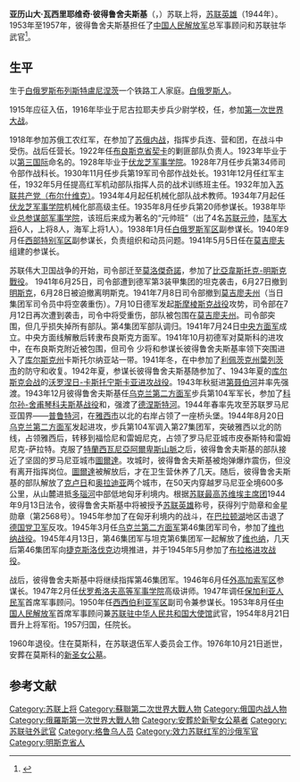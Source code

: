 {{Infobox Military Person
|name=亚历山大·彼得鲁舍夫斯基
|birth_date ={{OldStyleDate|1898年|10月9日|9月27日}}
|death_date ={{Death date and age|1976|10|21|1898|10|9}}
|birth_place=[[俄罗斯帝国|俄罗斯帝国]][[盧尼涅茨|盧尼涅茨]]
|death_place=苏联[[莫斯科|莫斯科]]
|image=
|caption=
|nickname=
|allegiance = {{USSR}}
|branch = [[蘇聯紅軍|蘇聯紅軍]]
|serviceyears=1915年－1960年
|party = [[苏联共产党|苏联共产党]]
|rank=蘇聯上将
|commands=
|battles=[[第一次世界大戰|第一次世界大戰]]<br />[[俄國內戰|俄國內戰]]<br />[[苏德战争|苏德战争]]
|awards={{{!}} style="background:transparent"
{{!}} {{Hero of the Soviet Union}}
{{!}}}
{{{!}} style="background: transparent"
{{!}} {{列宁勋章}} {{!!}} {{列宁勋章}} {{!!}} {{列宁勋章}} {{!!}} {{红旗勋章}}
{{!}}-
{{!}} {{红旗勋章}} {{!!}} {{红旗勋章}} {{!!}} {{红旗勋章}} {{!!}} {{红旗勋章}}
{{!}}-
{{!}} {{一级库图佐夫勋章}} {{!!}} {{二级苏沃洛夫勋章}} {{!!}} {{二级苏沃洛夫勋章}} {{!!}} {{红星勋章}}
{{!}}}
|signature=
}} 
'''亚历山大·瓦西里耶维奇·彼得鲁舍夫斯基'''（{{lang-ru|'''Александр Васильевич Петрушевский'''}}，{{bd|1898年|10月9日|1976年|10月21日}}）苏联上将，[[苏联英雄|苏联英雄]]（1944年）。1953年至1957年，彼得鲁舍夫斯基担任了[[中国人民解放军|中国人民解放军]]总军事顾问和苏联驻华武官<ref>{{cite book|author=沈志华|author-link=沈志华|title=《毛泽东、斯大林与朝鲜战争》|date=2003年11月|publisher=[[广东人民出版社|广东人民出版社]]|chapter=余论四 朝鲜战争期间的苏联驻华军事顾问|isbn=9787218044118|chapter-url=https://www.marxists.org/chinese/reference-books/szh-2003/27.htm|access-date=2019-06-13|archive-date=2019-06-13|archive-url=https://web.archive.org/web/20190613151726/https://www.marxists.org/chinese/reference-books/szh-2003/27.htm|dead-url=no}}</ref>。
==生平==
生于[[白俄罗斯|白俄罗斯]][[布列斯特|布列斯特]][[盧尼涅茨|盧尼涅茨]]一个铁路工人家庭。[[白俄罗斯人|白俄罗斯人]]。

1915年应征入伍，1916年毕业于尼古拉耶夫步兵少尉学校，任{{tsl|en|Podporuchik|少尉 (斯拉夫)|少尉}}，参加[[第一次世界大战|第一次世界大战]]。

1918年参加苏俄工农红军，在{{tsl|en|Southern Front (RSFSR)|南方面军 (苏俄)|南方面军}}参加了[[苏俄内战|苏俄内战]]，指挥步兵连、营和团，在战斗中受伤。战后任营长。1922年任[[布良斯克省|布良斯克省]][[契卡|契卡]]的剿匪部队负责人。1923年毕业于以[[第三国际|第三国际]]命名的{{tsl|en|Vystrel course|“射击”步兵战术训练班|高级战术和步兵指挥学校}}。1928年毕业于[[伏龙芝军事学院|伏龙芝军事学院]]。1928年7月任步兵第34师司令部作战科长。1930年11月任步兵第19军司令部作战处长。1931年12月任红军{{tsl|en|Vystrel course|“射击”步兵战术训练班}}主任，1932年5月任提高红军机动部队指挥人员的战术训练班主任。1932年加入[[苏联共产党（布尔什维克）|苏联共产党（布尔什维克）]]。1934年4月起任机械化部队战术教师。1934年7月起任[[伏龙芝军事学院|伏龙芝军事学院]]机械化部高级主任。1935年8月任步兵第20师参谋长。1938年毕业[[总参谋部军事学院|总参谋部军事学院]]，该班后来成为著名的“元帅班”（出了4名[[苏联元帅|苏联元帅]]，[[苏联大将|陆军大将]]6人，上将8人，海军上将1人）。1938年1月任[[白俄罗斯军区|白俄罗斯军区]]副参谋长。1940年9月任[[西部特别军区|西部特别军区]]副参谋长，负责组织和动员问题。1941年5月5日任在[[莫吉廖夫|莫吉廖夫]]组建的{{tsl|en|13th Army (Soviet Union)|苏联第13集团军|第13集团军}}参谋长。

苏联伟大卫国战争的开始，{{tsl|en|13th Army (Soviet Union)|苏联第13集团军|第13集团军}}司令部迁至[[莫洛傑奇諾|莫洛傑奇諾]]，参加了[[比亞韋斯托克-明斯克戰役|比亞韋斯托克-明斯克戰役]]。 1941年6月25日，{{tsl|en|13th Army (Soviet Union)|苏联第13集团军|第13集团军}}司令部遭到德军第3装甲集团的坦克袭击，6月27日撤到[[明斯克|明斯克]]，6月28日被迫撤离明斯克。1941年7月8日{{tsl|en|13th Army (Soviet Union)|苏联第13集团军|第13集团军}}司令部撤到[[莫吉廖夫州|莫吉廖夫州]]（当日集团军司令员{{tsl|ru|Пётр Миха́йлович Фила́тов|彼得·米哈伊洛维奇·菲拉托夫}}中将空袭重伤）。7月10日德军发起[[斯摩棱斯克战役|斯摩棱斯克战役]]攻势，{{tsl|en|13th Army (Soviet Union)|苏联第13集团军|第13集团军}}司令部在7月12日再次遭到袭击，司令{{tsl|ru|Фёдор Никитич Ремезов|费多尔·尼基季奇·雷梅佐夫}}中将受重伤，部队被包围在[[莫吉廖夫州|莫吉廖夫州]]。{{tsl|en|13th Army (Soviet Union)|苏联第13集团军|第13集团军}}司令部突围，但几乎损失掉所有部队。第4集团军部队调归。1941年7月24日[[中央方面军|中央方面军]]成立。中央方面线解散后{{tsl|en|13th Army (Soviet Union)|苏联第13集团军|第13集团军}}转隶布良斯克方面军。1941年10月初德军对莫斯科的进攻中，{{tsl|en|13th Army (Soviet Union)|苏联第13集团军|第13集团军}}在布良斯克附近被包围，但司令 {{tsl|ru|Авксе́нтий Миха́йлович Городня́нский|奥森修斯·米哈伊洛维奇·戈罗德尼扬斯基}}少将和参谋长彼得鲁舍夫斯基率领下突围进入了[[库尔斯克州|库尔斯克州]]卡斯托尔纳亚站一带。1941年冬，{{tsl|en|13th Army (Soviet Union)|苏联第13集团军|第13集团军}}在{{tsl|en|Yelets Operation|葉列茨战役}}中参加了[[利佩茨克州|利佩茨克州]][[葉列茨|葉列茨市]]的防守和收复。1942年夏，参谋长彼得鲁舍夫斯基随{{tsl|en|13th Army (Soviet Union)|苏联第13集团军|第13集团军}}参加了{{tsl|en|沃羅涅日戰役_(1942年)|沃罗涅日-伏罗希洛夫格勒防御战役}}、1943年夏的[[库尔斯克会战|库尔斯克会战]]的[[沃羅涅日戰役_(1943年)|沃罗涅日-卡斯托宁斯卡亚进攻战役]]。1943年秋{{tsl|en|13th Army (Soviet Union)|苏联第13集团军|第13集团军}}挺进[[第聂伯河|第聂伯河]]并率先强渡。1943年12月彼得鲁舍夫斯基任[[乌克兰第二方面军|乌克兰第二方面军]]{{tsl|ru|40-я армия (СССР, 1941—1945)|苏联第40集团军 (1941—1945)|第40集团军}}步兵第104军军长，参加了[[科尔孙-舍甫琴科夫斯基战役|科尔孙-舍甫琴科夫斯基战役]]和{{tsl|en|Uman–Botoșani offensive|乌曼-博托沙尼进攻战役}}，强渡了[[德涅斯特河|德涅斯特河]]。1944年春率先攻至苏联罗马尼亚国界——[[普鲁特河|普鲁特河]]，在[[雅西|雅西市]]以北的右岸占领了一座桥头堡。1944年8月20日[[乌克兰第二方面军|乌克兰第二方面军]]发起进攻，步兵第104军调入第27集团军，突破雅西以北的防线，占领雅西后，转移到福恰尼和雷姆尼克，占领了罗马尼亚城市皮泰斯特和雷姆尼克-萨拉特。克服了[[特蘭西瓦尼亞阿爾卑斯山脈|特蘭西瓦尼亞阿爾卑斯山脈]]之后，彼得鲁舍夫斯基的部队接近了坚固的罗马尼亚城市[[圖爾達|圖爾達]]。攻城时，彼得鲁舍夫斯基被炮弹爆炸震伤，但没有离开指挥岗位。[[圖爾達|圖爾達]]被解放后，才在卫生营休养了几天。随后，彼得鲁舍夫斯基的部队解放了[[克卢日-纳波卡|克卢日]]和[[奥拉迪亚|奥拉迪亚]]两个城市，在50天内穿越罗马尼亚全境600多公里，从山麓进抵[[多瑙河|多瑙河]]中部低地匈牙利境内。根据[[苏联最高苏维埃主席团|苏联最高苏维埃主席团]]1944年9月13日法令，彼得鲁舍夫斯基中将被授予[[苏联英雄|苏联英雄]]称号，获得列宁勋章和金星勋章（第2568号）。1945年参加了在匈牙利境内的战斗，在[[巴拉顿湖|巴拉顿湖]]地区击退了[[党卫军|德国党卫军]]反攻。1945年3月任[[乌克兰第二方面军|乌克兰第二方面军]]第46集团军司令，参加了[[維也納攻勢|维也纳战役]]。1945年4月13日，第46集团军与坦克第6集团军一起解放了[[维也纳|维也纳]]，几天后第46集团军向[[捷克斯洛伐克|捷克斯洛伐克]]边境推进，并于1945年5月参加了[[布拉格进攻战役|布拉格进攻战役]]。

战后，彼得鲁舍夫斯基中将继续指挥第46集团军。1946年6月任[[外高加索军区|外高加索军区]]参谋长。1947年2月任[[伏罗希洛夫高等军事学院|伏罗希洛夫高等军事学院]]高级讲师。1947年调任[[保加利亚人民军|保加利亚人民军]]首席军事顾问。1950年任[[西西伯利亚军区|西西伯利亚军区]]副司令兼参谋长。1953年8月任[[中国人民解放军|中国人民解放军]]首席军事顾问兼[[苏联驻中华人民共和国大使馆|苏联驻中华人民共和国大使馆]]武官，1954年8月21日晋升上将军衔。1957归国，任{{tsl|ru|Военно-дипломатическая академия|军事外交学院}}院长。

1960年退役。住在莫斯科，在苏联退伍军人委员会工作。1976年10月21日逝世，安葬在莫斯科的[[新圣女公墓|新圣女公墓]]。 
== 参考文献 ==
{{reflist}}
{{s-start}}
{{s-off}}
{{succession box | title=苏联在华军事总顾问| before=科托夫 | years=1953年–1957年 | after=[[尼古拉·伊万诺维奇·特鲁法诺夫|特鲁法诺夫]]}}
{{s-end}}
{{Authority control}}
{{DEFAULTSORT:Petrushevsky, Alexander Vasilyevich}}
[[Category:苏联上将|Category:苏联上将]]
[[Category:蘇聯第二次世界大戰人物|Category:蘇聯第二次世界大戰人物]]
[[Category:俄国内战人物|Category:俄国内战人物]]
[[Category:俄羅斯第一次世界大戰人物|Category:俄羅斯第一次世界大戰人物]]
[[Category:安葬於新聖女公墓者|Category:安葬於新聖女公墓者]]
[[Category:苏联驻外武官|Category:苏联驻外武官]]
[[Category:格鲁乌人员|Category:格鲁乌人员]]
[[Category:效力苏联红军的沙俄军官|Category:效力苏联红军的沙俄军官]]
[[Category:明斯克省人|Category:明斯克省人]]